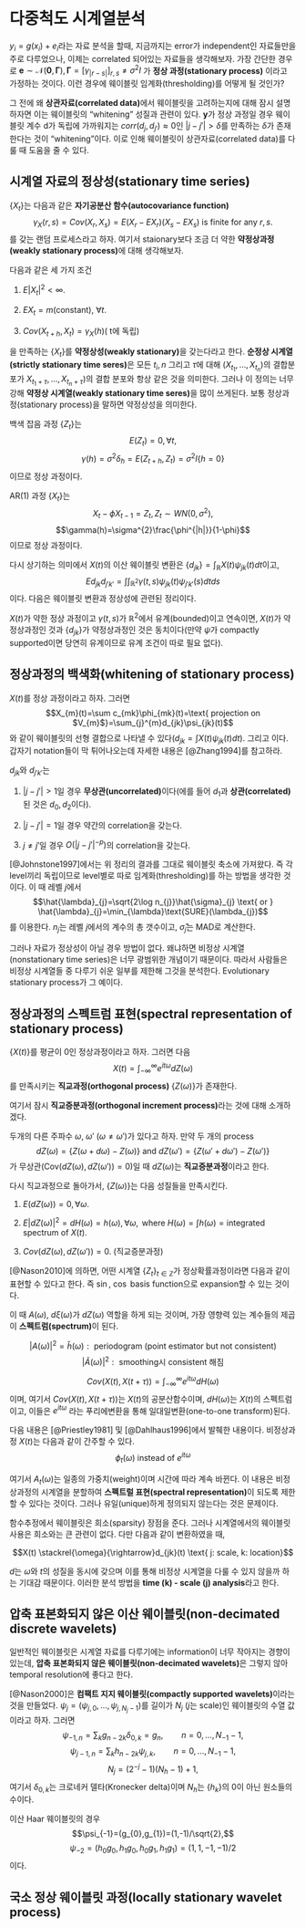 # 다중척도 시계열분석 {#multiscalets}

$y_{i}=g(x_{i})+e_{i}$라는 자료 분석을 할때, 지금까지는 error가 independent인 자료들만을 주로 다루었으나, 이제는 correlated 되어있는 자료들을 생각해보자. 가장 간단한 경우로 $\mathbf{e} \sim \mathcal{N}(\mathbf{0},\boldsymbol{\Gamma}), \boldsymbol{\Gamma}=[ \gamma_{|r-s|}]_{r,s} \neq \sigma^{2}I$ 가 **정상 과정(stationary process)** 이라고 가정하는 것이다. 이런 경우에 웨이블릿 임계화(thresholding)를 어떻게 될 것인가?

그 전에 왜 **상관자료(correlated data)**에서 웨이블릿을 고려하는지에 대해 잠시 설명하자면 이는 웨이블릿의 "whitening" 성질과 관련이 있다. $\mathbf{y}$가 정상 과정일 경우 웨이블릿 계수 d가 독립에 가까워지는 $corr(d_{j},d_{j'})\approx 0$인 $|j-j'|>\delta$를 만족하는 $\delta$가 존재한다는 것이 "whitening"이다. 이로 인해 웨이블릿이 상관자료(correlated data)를 다룰 때 도움을 줄 수 있다.

## 시계열 자료의 정상성(stationary time series)

$\{ X_{t} \}$는 다음과 같은 **자기공분산 함수(autocovariance function)**
$$\gamma_{X}(r,s)=Cov(X_{r},X_{s})=E(X_{r}-EX_{r})(X_{s}-EX_{s}) \text{ is finite for any } r,s.$$
를 갖는 랜덤 프로세스라고 하자. 여기서 staionary보다 조금 더 약한 **약정상과정(weakly stationary process)**에 대해 생각해보자.

<div class="definition">

다음과 같은 세 가지 조건

1. $E|X_{t}|^{2} < \infty$.

2. $EX_{t}=m$(constant), $\forall t$.

3. $Cov(X_{t+h},X_{t})=\gamma_{X}(h) (\text{ t에 독립})$

을 만족하는 $\{ X_{t} \}$를 **약정상성(weakly stationary)**을 갖는다라고 한다. **순정상 시계열(strictly stationary time seres)**은 모든 $t_{i}, n$ 그리고 $\tau$에 대해 $(X_{t_{1}}, \ldots, X_{t_{n}})$의 결합분포가 $X_{t_{1}+\tau}, \ldots, X_{t_{n}+\tau})$의 결합 분포와 항상 같은 것을 의미한다. 그러나 이 정의는 너무 강해 **약정상 시계열(weakly stationary time seres)**을 많이 쓰게된다. 보통 정상과정(stationary process)을 말하면 약정상성을 의미한다.

</div>

<div class="example">

백색 잡음 과정 $\{Z_{t}\}$는
$$E(Z_{t})=0, \forall t,$$
$$\gamma(h)=\sigma^{2}\delta_{h}=E(Z_{t+h},Z_{t})=\sigma^{2}I\{h=0\}$$
이므로 정상 과정이다.

</div>

<div class="example">

AR(1) 과정 $\{X_{t}\}$는
$$X_{t}-\phi X_{t-1}=Z_{t}, Z_{t} \sim WN(0,\sigma^{2}), $$
$$\gamma(h)=\sigma^{2}\frac{\phi^{|h|}}{1-\phi}$$
이므로 정상 과정이다.

</div>

다시 상기하는 의미에서 $X(t)$의 이산 웨이블릿 변환은 $\{ d_{jk} \}=\int_{\mathbb{R}}X(t)\psi_{jk}(t)dt$이고, 
$$E d_{jk}d_{j'k'}=\int \int_{\mathbb{R}^{2}}\gamma(t,s)\psi_{jk}(t)\psi_{j'k'}(s)dtds$$
이다. 다음은 웨이블릿 변환과 정상성에 관련된 정리이다.

<div class="theorem">

$X(t)$가 약한 정상 과정이고 $\gamma(t,s)$가 $\mathbb{R}^{2}$에서 유계(bounded)이고 연속이면, $X(t)$가 약정상과정인 것과 $\{ d_{jk} \}$가 약정상과정인 것은 동치이다(만약 $\psi$가 compactly supported이면 당연히 유계이므로 유계 조건이 따로 필요 없다).

</div>

## 정상과정의 백색화(whitening of stationary process)

$X(t)$를 정상 과정이라고 하자. 그러면
$$X_{m}(t)=\sum c_{mk}\phi_{mk}(t)=\text{ projection on $V_{m}$}=\sum_{j}^{m}d_{jk}\psi_{jk}(t)$$
와 같이 웨이블릿의 선형 결합으로 나타낼 수 있다($d_{jk}=\int X(t)\psi_{jk}(t)dt$). 그리고
\begin{eqnarray*}
E d_{jk}d_{j'k'}&=&\int \int_{\mathbb{R}^{2}}\gamma(t,s)\psi_{jk}(t)\psi_{j'k'}(s)dtds\\
&=&\frac{1}{2 \pi}\int_{\mathbb{R}}\hat{\gamma}(\omega)\hat{\psi}(\frac{\omega}{2^{j}})\bar{\hat{\psi}}(\frac{\omega}{2^{j}})e^{-i\omega k 2^{-j}}e^{-i\omega k' 2^{-j'}}2^{-\frac{j}{2}}2^{-\frac{j'}{2}}d\omega.\\
\end{eqnarray*}
이다. 갑자기 notation들이 막 튀어나오는데 자세한 내용은 [@Zhang1994]를 참고하라.

<div class="theorem">

$d_{jk}$와 $d_{j'k'}$는

1. $|j-j'|>1$일 경우 **무상관(uncorrelated)**이다(에를 들어 $d_{1}$과 **상관(correlated)**된 것은 $d_{0}, d_{2}$이다).

2. $|j-j'|=1$일 경우 약간의 correlation을 갖는다.

3. $j \neq j'$일 경우 $O(|j-j'|^{-p})$의 correlation을 갖는다.

</div>

[@Johnstone1997]에서는 위 정리의 결과를 그대로 웨이블릿 축소에 가져왔다. 즉 각 level끼리 독립이므로 level별로 따로 임계화(thresholding)를 하는 방법을 생각한 것이다. 이 때 레벨 $j$에서
$$\hat{\lambda}_{j}=\sqrt{2\log n_{j}}\hat{\sigma}_{j} \text{ or } \hat{\lambda}_{j}=\min_{\lambda}\text{SURE}(\lambda_{j})$$
를 이용한다. $n_{j}$는 레벨 $j$에서의 계수의 총 갯수이고, $\hat{\sigma}_{j}$는 MAD로 계산한다.

그러나 자료가 정상성이 아닐 경우 방법이 없다. 왜냐하면 비정상 시계열(nonstationary time series)은 너무 광범위한 개념이기 때문이다. 따라서 사람들은 비정상 시계열들 중 다루기 쉬운 일부를 제한해 그것을 분석한다. Evolutionary stationary process가 그 예이다.

## 정상과정의 스펙트럼 표현(spectral representation of stationary process)

$\{ X(t) \}$를 평균이 0인 정상과정이라고 하자. 그러면 다음
$$X(t)=\int_{-\infty}^{\infty} e^{it\omega}dZ(\omega)$$
를 만족시키는 **직교과정(orthogonal process)** $\{Z(\omega)\}$가 존재한다.

여기서 잠시 **직교증분과정(orthogonal increment process)**라는 것에 대해 소개하겠다.

<div class="definition">

두개의 다른 주파수 $\omega$, $\omega'$ $(\omega \neq \omega')$가 있다고 하자. 만약 두 개의 process
$$dZ(\omega)=\{Z(\omega +d\omega)-Z(\omega)\} \text{ and } dZ(\omega')=\{Z(\omega' +d\omega')-Z(\omega')\}$$
가 무상관$(\text{Cov}(dZ(\omega), dZ(\omega'))=0)$일 때 $dZ(\omega)$는 **직교증분과정**이라고 한다.

</div>

다시 직교과정으로 돌아가서, $\{Z(\omega)\}$는 다음 성질들을 만족시킨다.

1. $E(dZ(\omega))=0, \forall \omega$.

2. $E|dZ(\omega)|^{2}=d H(\omega)=h(\omega), \forall \omega, \text{ where } H(\omega)=\int h(\omega)=\text{integrated spectrum of } X(t)$.

3. $Cov(dZ(\omega), dZ(\omega'))=0$. (직교증분과정)

[@Nason2010]에 의하면, 어떤 시계열 $\{Z_{t} \}_{t\in \mathbb{Z}}$가 정상확률과정이라면 다음과 같이 표현할 수 있다고 한다. 즉 $\sin$, $\cos$ basis function으로 expansion할 수 있는 것이다.

\begin{equation}
X_{t}=\int_{-\pi}^{\pi}A(\omega)e^{it\omega}d\xi(\omega)
\end{equation}

이 때 $A(\omega)$, $d\xi(\omega)$가 $dZ(\omega)$ 역할을 하게 되는 것이며, 가장 영향력 있는 계수들의 제곱이 **스펙트럼(spectrum)**이 된다.

$$|A(\omega)|^{2}=\hat{h}(\omega): \text{ periodogram (point estimator but not consistent)}$$
$$|\tilde{A}(\omega)|^{2}: \text{ smoothing시 consistent 해짐}$$

<div class="remark">

$$Cov(X(t), X(t+\tau))=\int_{-\infty}^{\infty}e^{it\omega}dH(\omega)$$
이며, 여기서 $Cov(X(t), X(t+\tau))$는 $X(t)$의 공분산함수이며, $dH(\omega)$는 $X(t)$의 스펙트럼이고, 이들은 $e^{it\omega}$ 라는 푸리에변환을 통해 일대일변환(one-to-one transform)된다.

다음 내용은 [@Priestley1981] 및 [@Dahlhaus1996]에서 발췌한 내용이다. 비정상과정 $X(t)$는 다음과 같이 간주할 수 있다.
$$\phi_{t}(\omega) \text{ instead of } e^{it\omega}$$
\begin{eqnarray*}
X(t)&=&\int \phi_{t}(\omega)dZ(\omega)=\int A(\omega)e^{it\omega}d\xi(\omega)\\
&=&\int A_{t}(\omega)e^{i\theta(\omega)t}dZ(\omega) \Longrightarrow \text{ "Oscillatory process"}\\
\end{eqnarray*}

여기서 $A_{t}(\omega)$는 일종의 가중치(weight)이며 시간에 따라 계속 바뀐다. 이 내용은 비정상과정의 시계열을 분할하여 **스펙트럴 표현(spectral representation)**이 되도록 제한할 수 있다는 것이다. 그러나 유일(unique)하게 정의되지 않는다는 것은 문제이다.

</div>

함수추정에서 웨이블릿은 희소(sparsity) 장점을 준다. 그러나 시계열에서의 웨이블릿 사용은 희소와는 큰 관련이 없다. 다만 다음과 같이 변환하였을 때,

$$X(t) \stackrel{\omega}{\rightarrow}d_{jk}(t) \text{ j: scale, k: location}$$

$d$는 $\omega$와 $t$의 성질을 동시에 갖으며 이를 통해 비정상 시계열을 다룰 수 있지 않을까 하는 기대감 때문이다. 이러한 분석 방법을 **time (k) - scale (j) analysis**라고 한다.

## 압축 표본화되지 않은 이산 웨이블릿(non-decimated discrete wavelets)

일반적인 웨이블릿은 시계열 자료를 다루기에는 information이 너무 작아지는 경향이 있는데, **압축 표본화되지 않은 웨이블릿(non-decimated wavelets)**은 그렇지 않아 temporal resolution에 좋다고 한다.

[@Nason2000]은 **컴팩트 지지 웨이블릿(compactly supported wavelets)**이라는 것을 만들었다. $\psi_{j}=(\psi_{j,0},\ldots,\psi_{j,N_{j}-1})$를 길이가 $N_{j}$ ($j$는 scale)인 웨이블릿의 수열 값이라고 하자. 그러면
$$\psi_{-1,n}=\sum_{k}g_{n-2k}\delta_{0,k}=g_{n},\qquad{n=0,\ldots, N_{-1}-1},$$
$$\psi_{j-1,n}=\sum_{k}h_{n-2k}\psi_{j,k},\qquad{n=0,\ldots, N_{-1}-1},$$
$$N_{j}=(2^{-j}-1)(N_{h}-1)+1,$$
여기서 $\delta_{0,k}$는 크로네커 델타(Kronecker delta)이며 $N_{h}$는 $\{h_{k}\}$의 0이 아닌 원소들의 수이다.

<div class="example">

이산 Haar 웨이블릿의 경우
$$\psi_{-1}=(g_{0},g_{1})=(1,-1)/\sqrt{2},$$
$$\psi_{-2}=(h_{0}g_{0},h_{1}g_{0},h_{0}g_{1},h_{1}g_{1})=(1,1,-1,-1)/2$$
이다.

</div>

## 국소 정상 웨이블릿 과정(locally stationary wavelet process)
